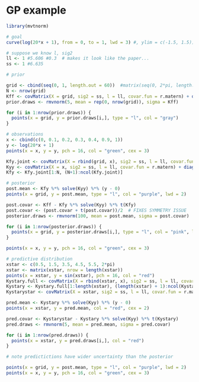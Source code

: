 # GP example

```r
library(mvtnorm)

# goal
curve(log(20*x + 1), from = 0, to = 1, lwd = 3) #, ylim = c(-1.5, 1.5))

# suppose we know l, sig2
ll <- 1 #5.606 #0.3  # makes it look like the paper...
ss <- 1 #6.635

# prior

grid <- cbind(seq(0, 1, length.out = 60))  #matrix(seq(0, 2*pi, length.out = N), nrow = N) 
N <- nrow(grid)
Kff <- covMatrix(X = grid, sig2 = ss, l = ll, covar.fun = r.matern) + diag( rep(1e-7, N) )
prior.draws <- rmvnorm(5, mean = rep(0, nrow(grid)), sigma = Kff)

for (i in 1:nrow(prior.draws)) {
  points(x = grid, y = prior.draws[i,], type = "l", col = "gray")
}

# observations
x <- cbind(c(0, 0.1, 0.2, 0.3, 0.4, 0.9, 1)) 
y <- log(20*x + 1)
points(x = x, y = y, pch = 16, col = "green", cex = 3)

Kfy.joint <- covMatrix(X = rbind(grid, x), sig2 = ss, l = ll, covar.fun = r.matern)
Kyy <- covMatrix(X = x, sig2 = ss, l = ll, covar.fun = r.matern) + diag( rep(1e-7, length(y)) )
Kfy <- Kfy.joint[1:N, (N+1):ncol(Kfy.joint)]

# posterior
post.mean <- Kfy %*% solve(Kyy) %*% (y - 0)
points(x = grid, y = post.mean, type = "l", col = "purple", lwd = 2)

post.covar <- Kff - Kfy %*% solve(Kyy) %*% t(Kfy) 
post.covar <- (post.covar + t(post.covar))/2  # FIXES SYMMETRY ISSUE
posterior.draws <- rmvnorm(100, mean = post.mean, sigma = post.covar)

for (i in 1:nrow(posterior.draws)) {
  points(x = grid, y = posterior.draws[i,], type = "l", col = "pink", lwd = 2)
}

points(x = x, y = y, pch = 16, col = "green", cex = 3)
```

```r
# predictive distribution
xstar <- c(0.5, 1.5, 3.5, 4.5, 5.5, 2*pi)
xstar <- matrix(xstar, nrow = length(xstar))
points(x = xstar, y = sin(xstar), pch = 16, col = "red")
Kystary.full <- covMatrix(X = rbind(xstar, x), sig2 = ss, l = ll, covar.fun = r.matern)
Kystary <- Kystary.full[1:length(xstar), (length(xstar) + 1):ncol(Kystary.full)]
Kystarystar <- covMatrix(X = xstar, sig2 = ss, l = ll, covar.fun = r.matern)

pred.mean <- Kystary %*% solve(Kyy) %*% (y - 0)
points(x = xstar, y = pred.mean, col = "red", cex = 2)

pred.covar <- Kystarystar - Kystary %*% solve(Kyy) %*% t(Kystary)
pred.draws <- rmvnorm(5, mean = pred.mean, sigma = pred.covar)

for (i in 1:nrow(pred.draws)) {
  points(x = xstar, y = pred.draws[i,], col = "red")
}

# note predictictions have wider uncertainty than the posterior

points(x = grid, y = post.mean, type = "l", col = "purple", lwd = 2)
points(x = x, y = y, pch = 16, col = "green", cex = 3)



```

